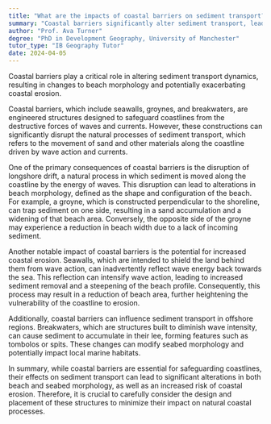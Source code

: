 ```yaml
---
title: "What are the impacts of coastal barriers on sediment transport?"
summary: "Coastal barriers significantly alter sediment transport, leading to changes in beach morphology and potential coastal erosion."
author: "Prof. Ava Turner"
degree: "PhD in Development Geography, University of Manchester"
tutor_type: "IB Geography Tutor"
date: 2024-04-05
---
```


Coastal barriers play a critical role in altering sediment transport dynamics, resulting in changes to beach morphology and potentially exacerbating coastal erosion.

Coastal barriers, which include seawalls, groynes, and breakwaters, are engineered structures designed to safeguard coastlines from the destructive forces of waves and currents. However, these constructions can significantly disrupt the natural processes of sediment transport, which refers to the movement of sand and other materials along the coastline driven by wave action and currents.

One of the primary consequences of coastal barriers is the disruption of longshore drift, a natural process in which sediment is moved along the coastline by the energy of waves. This disruption can lead to alterations in beach morphology, defined as the shape and configuration of the beach. For example, a groyne, which is constructed perpendicular to the shoreline, can trap sediment on one side, resulting in a sand accumulation and a widening of that beach area. Conversely, the opposite side of the groyne may experience a reduction in beach width due to a lack of incoming sediment.

Another notable impact of coastal barriers is the potential for increased coastal erosion. Seawalls, which are intended to shield the land behind them from wave action, can inadvertently reflect wave energy back towards the sea. This reflection can intensify wave action, leading to increased sediment removal and a steepening of the beach profile. Consequently, this process may result in a reduction of beach area, further heightening the vulnerability of the coastline to erosion.

Additionally, coastal barriers can influence sediment transport in offshore regions. Breakwaters, which are structures built to diminish wave intensity, can cause sediment to accumulate in their lee, forming features such as tombolos or spits. These changes can modify seabed morphology and potentially impact local marine habitats.

In summary, while coastal barriers are essential for safeguarding coastlines, their effects on sediment transport can lead to significant alterations in both beach and seabed morphology, as well as an increased risk of coastal erosion. Therefore, it is crucial to carefully consider the design and placement of these structures to minimize their impact on natural coastal processes.
    